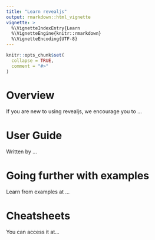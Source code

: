 ```yaml
---
title: "Learn revealjs"
output: rmarkdown::html_vignette
vignette: >
  %\VignetteIndexEntry{Learn 
  %\VignetteEngine{knitr::rmarkdown}
  %\VignetteEncoding{UTF-8}
---
```


```r
knitr::opts_chunk$set(
  collapse = TRUE,
  comment = "#>"
)
```

# Overview

If you are new to using revealjs, we encourage you to ...

# User Guide

Written by ...

# Going further with examples

Learn from examples at ...

# Cheatsheets

You can access it at... 
